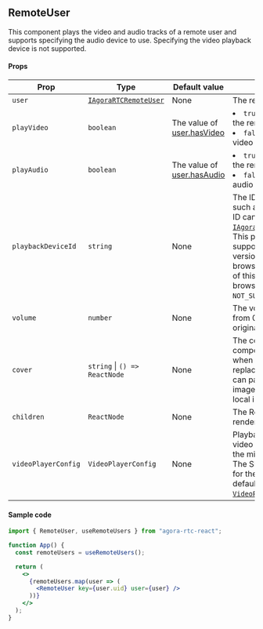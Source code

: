 ## RemoteUser

This component plays the video and audio tracks of a remote user and supports specifying the audio device to use. Specifying the video playback device is not supported.

#### Props

| Prop                | Type                                                                                                       | Default value                                                                                                            | Description                                                                                                                                                                                                                                                                                                                                                                              |
| ------------------- | ---------------------------------------------------------------------------------------------------------- | ------------------------------------------------------------------------------------------------------------------------ | ---------------------------------------------------------------------------------------------------------------------------------------------------------------------------------------------------------------------------------------------------------------------------------------------------------------------------------------------------------------------------------------- |
| `user`              | [`IAgoraRTCRemoteUser`](https://api-ref.agora.io/en/video-sdk/web/4.x/interfaces/iagorartcremoteuser.html) | None                                                                                                                     | The remote user object.                                                                                                                                                                                                                                                                                                                                                                  |
| `playVideo`         | `boolean`                                                                                                  | The value of [user.hasVideo](https://api-ref.agora.io/en/video-sdk/web/4.x/interfaces/iagorartcremoteuser.html#hasvideo) | <li>`true`: Play the video track of the remote user.</li><li>`false`: Stop playing the video track of the remote user.</li>                                                                                                                                                                                                                                                              |
| `playAudio`         | `boolean`                                                                                                  | The value of [user.hasAudio](https://api-ref.agora.io/en/video-sdk/web/4.x/interfaces/iagorartcremoteuser.html#hasaudio) | <li>`true`: Play the audio track of the remote user.</li><li>`false`: Stop playing the audio track of the remote user.</li>                                                                                                                                                                                                                                                              |
| `playbackDeviceId`  | `string`                                                                                                   | None                                                                                                                     | The ID of the playback device, such as a speaker. The device ID can be obtained using [`IAgoraRTC.getPlaybackDevices`](https://api-ref.agora.io/en/video-sdk/web/4.x/interfaces/iagorartc.html#getplaybackdevices). This property is only supported in the desktop version of the Chrome browser. Modifying the value of this property in other browsers throws a `NOT_SUPPORTED` error. |
| `volume`            | `number`                                                                                                   | None                                                                                                                     | The volume. The value ranges from 0 (mute) to 100 (the original volume).                                                                                                                                                                                                                                                                                                                 |
| `cover`             | `string` &VerticalLine; `() => ReactNode`                                                                  | None                                                                                                                     | The cover image or custom component to be displayed when `playVideo` is `false`, replacing the video frame. You can pass the URL of an online image or the relative path of a local image.                                                                                                                                                                                               |
| `children`          | `ReactNode`                                                                                                | None                                                                                                                     | The React nodes to be rendered.                                                                                                                                                                                                                                                                                                                                                          |
| `videoPlayerConfig` | `VideoPlayerConfig`                                                                                        | None                                                                                                                     | Playback configurations for a video track including setting the mirror and display mode. The SDK enables mirror mode for the local video track by default. See [`VideoPlayerConfig`](https://api-ref.agora.io/en/video-sdk/web/4.x/interfaces/videoplayerconfig.html) for details.                                                                                                       |

#### Sample code

```jsx
import { RemoteUser, useRemoteUsers } from "agora-rtc-react";

function App() {
  const remoteUsers = useRemoteUsers();

  return (
    <>
      {remoteUsers.map(user => (
        <RemoteUser key={user.uid} user={user} />
      ))}
    </>
  );
}
```
